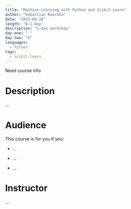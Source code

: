 ```yaml
---
title: "Machine Learning with Python and Scikit-Learn"
author: "Sebastian Raschka"
date: "2023-09-18"
length: "B-1-day"
description: "1-day workshop"
day-one: " "
day-two: "X"
languages:
  - Python
tags:
  - scikit-learn
---
```


::: callout-note
Need course info
:::

# Description

...

# Audience

This course is for you if you:

-   ...

-   ...

-   ...

# Instructor

...
